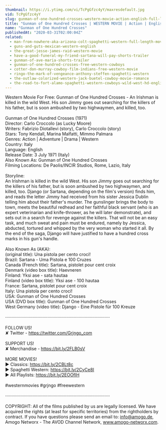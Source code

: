 ```yaml
---
thumbnail: https://i.ytimg.com/vi/TcPgGfzc4yY/maxresdefault.jpg
vid: TcPgGfzc4yY
slug: gunman-of-one-hundred-crosses-western-movie-action-english-full-length
title: "Gunman of One Hundred Crosses | WESTERN MOVIE | Action | English | Full Length"
name: "Gunman of One Hundred Crosses"
publishedAt: "2020-03-31T02:00:04Z"
related:
  - man-from-nowhere-aka-arizona-colt-spaghetti-western-full-length-movie-english-hd-free-films
  - guns-and-guts-mexican-western-english
  - the-great-jesse-james-raid-western-movie
  - have-a-good-funeral-my-friend-sartana-will-pay-shorts-trailer
  - gunman-of-ave-maria-shorts-trailer
  - gunman-of-one-hundred-crosses-free-western-cowboys
  - cotter-don-murray-cowboy-film-indians-free-western-movie
  - ringo-the-mark-of-vengeance-anthony-steffen-spaghetti-western
  - the-outlaw-colorized-western-jack-buetel-cowboy-movie-romance
  - the-road-to-fort-alamo-spaghetti-western-cowboys-wild-west-hd-english
---
```


Western Movie For Free: Gunman of One Hundred Crosses - An Irishman is killed in the wild West. His son Jimmy goes out searching for the killers of his father, but is soon ambushed by two highwaymen, and killed, too.<br />
<br />
Gunman of One Hundred Crosses (1971)<br />
Director: Carlo Croccolo (as Lucky Moore)<br />
Writers: Fabrizio Diotallevi (story), Carlo Croccolo (story)<br />
Stars: Tony Kendall, Marina Malfatti, Mimmo Palmara <br />
Genres: Action | Adventure | Drama | Western<br />
Country: Italy<br />
Language: English<br />
Release Date: 3 July 1971 (Italy) <br />
Also Known As: Gunman of One Hundred Crosses <br />
Filming Locations: De Paolis/INCIR Studios, Rome, Lazio, Italy<br />
<br />
Storyline:<br />
An Irishman is killed in the wild West. His son Jimmy goes out searching for the killers of his father, but is soon ambushed by two highwaymen, and killed, too. Django (or Sartana, depending on the film's version) finds him, and reads the letter Jimmy had received from his sister Jessica Dublin telling him about their father's murder. The gunslinger brings the body to town, meets the beautiful redhead and her faithful black servant (who is an expert veterinarian and knife-thrower, as he will later demonstrate), and sets out in a search for revenge against the killers. That will not be an easy task, and much sweat and pain must be endured, namely by Jessica, abducted, tortured and whipped by the very woman who started it all. By the end of the saga, Django will have justified to have a hundred cross marks in his gun's handle.<br />
<br />
Also Known As (AKA):<br />
(original title): Una pistola per cento croci!<br />
Brazil: Sartana - Uma Pistola e 100 Cruzes<br />
Canada (French title): Sartana, pistolet pour cent croix<br />
Denmark (video box title): Haevneren<br />
Finland: Yksi ase - sata hautaa<br />
Finland (video box title): Yksi ase - 100 hautaa<br />
France: Sartana, pistolet pour cent croix<br />
Italy: Una pistola per cento croci!<br />
USA: Gunman of One Hundred Crosses<br />
USA (DVD box title): Gunman of One Hundred Crosses<br />
West Germany (video title): Django - Eine Pistole für 100 Kreuze<br />
<br />
····················································································<br />
<br />
FOLLOW US!<br />
✘ Twitter - https://twitter.com/Grjngo_com<br />
<br />
SUPPORT US!<br />
✘ Merchandise - https://bit.ly/2FLB0sV<br />
<br />
MORE MOVIES! <br />
► Classics: https://bit.ly/2CBLt8c <br />
► Spaghetti Western: https://bit.ly/2CyCe8I <br />
► All Playlists: https://bit.ly/2EOOfIH <br />
<br />
#westernmovies #grjngo #freewestern<br />
<br />
····················································································<br />
<br />
COPYRIGHT: All of the films published by us are legally licensed. We have acquired the rights (at least for specific territories) from the rightholders by contract. If you have questions please send an email to: info@amogo.de, Amogo Networx - The AVOD Channel Network, www.amogo-networx.com.